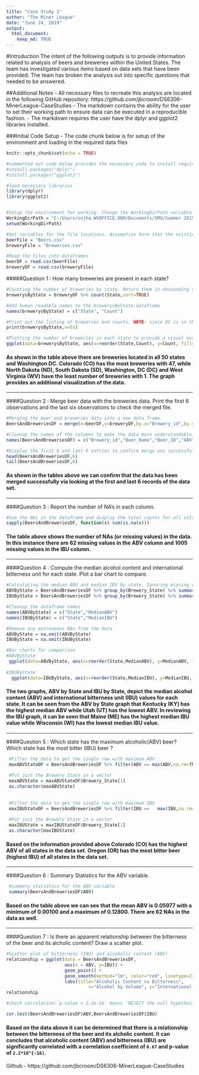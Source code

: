 ---
title: "Case Study 1"
author: "The Miner League"
date: "June 24, 2019"
output: 
  html_document:
    keep_md: TRUE
---

#Introduction
The intent of the following outputs is to provide information related to analysis of beers and breweries within the United States. The team has investigated various items based on data sets that have been provided. The team has broken the analysis out into specific questions that needed to be answered. 

##Additional Notes
- All necessary files to recreate this analysis are located in the following GitHub repository: https://github.com/jbcroom/DS6306-MinerLeague-CaseStudies
- The markdown contains the ability for the user to set their working path to ensure data can be executed in a reproducible fashion. 
- The markdown requires the user have the dplyr and ggplot2 libraries installed.

###Initial Code Setup - The code chunk below is for setup of the environment and loading in the required data files
```{r setup, include=FALSE}
knitr::opts_chunk$set(echo = TRUE)
```
```{r message=FALSE, warning=FALSE}
#commented out code below provides the necessary code to install required packages
#install.packages("dplyr")
#install.packages("ggplot2")

#load necessary libraries
library(dplyr)
library(ggplot2)


#Setup the environment for working. Change the WorkingDirPath variable as needed to set the appropriate working directory
WorkingDirPath = "C:/Users/sojha.WVOFFICE.000/Documents/SMU/Summer 2019/Doing Data Science/CaseStudy1_2_2_2"
setwd(WorkingDirPath)

#Set variables for the file locations. Assumption here that the existing GitHub structure will be used.
beerFile = "Beers.csv"
breweryFile = "Breweries.csv"

#Read the files into dataframes
beerDF = read.csv(beerFile)
breweryDF = read.csv(breweryFile)
```

#####Question 1 : How many breweries are present in each state?
```{r, fig.width=10, fig.height=10,message=FALSE, warning=FALSE}
#Counting the number of breweries by state. Return them in descending count order
brewerysByState = breweryDF %>% count(State,sort=TRUE)

#Add human readable names to the brewerysByState dataframe
names(brewerysByState) = c("State", "Count")

#Print out the listing of breweries and counts. NOTE: since DC is in the list there are 51 total entries
print(brewerysByState,n=51)

#Plotting the number of breweries in each state to provide a visual output
ggplot(data=brewerysByState, aes(x=reorder(State,Count), y=Count, fill=State)) + geom_bar(stat="identity", show.legend = FALSE) + labs(x ="State",y="Brewery Count",title="Number of Breweries by State") + theme(plot.title = element_text(size = 16,face= "bold",hjust = 0.5)) + theme(axis.text = element_text(size=8),axis.title=element_text(size=10))
```

#### As shown in the table above there are breweries located in all 50 states and Washington DC. Colorado (CO) has the most breweries with 47, while North Dakota (ND), South Dakota (SD), Washington, DC (DC) and West Virginia (WV) have the least number of breweries with 1. The graph provides an additional visualization of the data. 

***

####Question 2 : Merge beer data with the breweries data.  Print the first 6 observations and the last six observations to check the merged file.
```{r message=FALSE, warning=FALSE}
#Merging the beer and breweries data into a new data frame
BeersAndBreweriesDF = merge(x=beerDF,y=breweryDF,by.x="Brewery_id",by.y="Brew_ID")

#Cleanup the names of the columns to make the data more understandable
names(BeersAndBreweriesDF) = c("Brewery_id","Beer_Name","Beer_ID","ABV","IBU","Beer_Style","Beer_OZ","Brewery_Name","Brewery_City","Brewery_State")

#Display the first 6 and last 6 entries to confirm merge was successful
head(BeersAndBreweriesDF,6)
tail(BeersAndBreweriesDF,6)
```
#### As shown in the tables above we can confirm that the data has been merged successfully via looking at the first and last 6 records of the data set.

***

####Question 3 : Report the number of NA's in each column.
```{r}
#Sum the NAs in the dataframe and display the total counts for all columns
sapply(BeersAndBreweriesDF, function(x) sum(is.na(x)))
```
#### The table above shows the number of NAs (or missing values) in the data. In this instance there are 62 missing values in the ABV column and 1005 missing values in the IBU column. 

***


####Question 4 : Compute the median alcohol content and international bitterness unit for each state.  Plot a bar chart to compare.
```{r, fig.width=10, fig.height=10,message=FALSE, warning=FALSE}
#Calculating the median ABV and median IBV by state. Ignoring missing values
ABVByState = BeersAndBreweriesDF %>% group_by(Brewery_State) %>% summarise(median=median(ABV,na.rm=TRUE))
IBUByState = BeersAndBreweriesDF %>% group_by(Brewery_State) %>% summarise(median=median(IBU,na.rm=TRUE))

#Cleanup the dataframe names
names(ABVByState) = c("State","MedianABV")
names(IBUByState) = c("State","MedianIBU")

#Remove any extraneous NAs from the data
ABVByState = na.omit(ABVByState)
IBUByState = na.omit(IBUByState)

#Bar charts for comparison
#ABVByState
 ggplot(data=ABVByState, aes(x=reorder(State,MedianABV), y=MedianABV, fill=State)) + geom_bar(stat="identity", show.legend = FALSE) + labs(x ="State",y="ABV",title="ABV by State") + theme(plot.title = element_text(size = 16,face= "bold",hjust = 0.5)) + theme(axis.text = element_text(size=8),axis.title=element_text(size=10))
 
#IBUByState
  ggplot(data=IBUByState, aes(x=reorder(State,MedianIBU), y=MedianIBU, fill=State)) + geom_bar(stat="identity", show.legend = FALSE) + labs(x ="State",y="IBU",title="IBU by State") + theme(plot.title = element_text(size = 16,face= "bold",hjust = 0.5)) + theme(axis.text = element_text(size=8),axis.title=element_text(size=10))
```

#### The two graphs, ABV by State and IBU by State, depict the median alcohol content (ABV) and international bitterness unit (IBU) values for each state. It can be seen from the ABV by State graph that Kentucky (KY) has the highest median ABV while Utah (UT) has the lowest ABV. In reviewing the IBU graph, it can be seen that Maine (ME) has the highest median IBU value while Wisconsin (WI) has the lowest median IBU value.  

***

####Question 5 : Which state has the maximum alcoholic(ABV) beer? Which state has the most bitter (IBU) beer ?

```{r, fig.width=10, fig.height=10}
 #Filter the data to get the single row with maximum ABV
 maxABVStateDF = BeersAndBreweriesDF %>% filter(ABV == max(ABV,na.rm=TRUE))
 
 #Put just the Brewery State in a vector
 maxABVState = maxABVStateDF$Brewery_State[1]
 as.character(maxABVState)
 
 
 #Filter the data to get the single row with maximum IBU
 maxIBUStateDF = BeersAndBreweriesDF %>% filter(IBU ==   max(IBU,na.rm=TRUE))
 
 #Put just the Brewery State in a vector
 maxIBUState = maxIBUStateDF$Brewery_State[1]
 as.character(maxIBUState)
```
#### Based on the information provided above Colorado (CO) has the highest ABV of all states in the data set. Oregon (OR) has the most bitter beer (highest IBU) of all states in the data set.  

***


####Question 6 : Summary Statistics for the ABV variable.
```{r}
 #summary statistics for the ABV variable
 summary(BeersAndBreweriesDF$ABV)
```
#### Based on the table above we can see that the mean ABV is 0.05977 with a minimum of 0.00100 and a maximum of 0.12800. There are 62 NAs in the data as well. 
  
***

####Question 7 : Is there an apparent relationship between the bitterness of the beer and its alcholic content? Draw a scatter plot.

```{r, fig.width=10, fig.height=10}
#Scatter plot of bitterness (IBU) and alcoholic content (ABV)
relationship = ggplot(data = BeersAndBreweriesDF,
                      aes(x = ABV, y=IBU)) +
                      geom_point() +
                      geom_smooth(method="lm", color="red", linetype=2) +
                      labs(title="Alcoholic Content vs Bitterness",
                               x="Alcohol by Volume", y="International Bitterness Units")
relationship

#check correlation:`p-value < 2.2e-16` means 'REJECT the null hypothesis' that true correlation is equal to 0. We can conclude that alcoholic content (ABV) and bitterness (IBU) are significantly correlated with a correlation coefficient of `0.67` and p-value of `2.2*10^{-16}`.

cor.test(BeersAndBreweriesDF$ABV,BeersAndBreweriesDF$IBU)
```
#### Based on the data above it can be determined that there is a relationship between the bitterness of the beer and its alcholic content. It can concludes that alcoholic content (ABV) and bitterness (IBU) are significantly correlated with a correlation coefficient of `0.67` and p-value of `2.2*10^{-16)`.
 
Github - https://github.com/jbcroom/DS6306-MinerLeague-CaseStudies
 